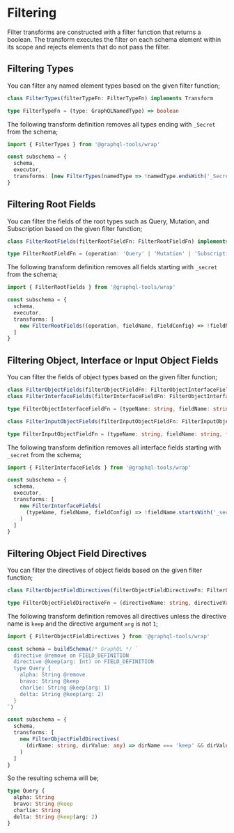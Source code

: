 # Filtering

Filter transforms are constructed with a filter function that returns a boolean. The transform
executes the filter on each schema element within its scope and rejects elements that do not pass
the filter.

## Filtering Types

You can filter any named element types based on the given filter function;

```ts
class FilterTypes(filterTypeFn: FilterTypeFn) implements Transform

type FilterTypeFn = (type: GraphQLNamedType) => boolean
```

The following transform definition removes all types ending with `_Secret` from the schema;

```ts
import { FilterTypes } from '@graphql-tools/wrap'

const subschema = {
  schema,
  executor,
  transforms: [new FilterTypes(namedType => !namedType.endsWith('_Secret'))]
}
```

## Filtering Root Fields

You can filter the fields of the root types such as Query, Mutation, and Subscription based on the
given filter function;

```ts
class FilterRootFields(filterRootFieldFn: FilterRootFieldFn) implements Transform

type FilterRootFieldFn = (operation: 'Query' | 'Mutation' | 'Subscription', fieldName: string, fieldConfig: GraphQLFieldConfig<any, any>) => boolean
```

The following transform definition removes all fields starting with `_secret` from the schema;

```ts
import { FilterRootFields } from '@graphql-tools/wrap'

const subschema = {
  schema,
  executor,
  transforms: [
    new FilterRootFields((operation, fieldName, fieldConfig) => !fieldName.startsWith('_secret'))
  ]
}
```

## Filtering Object, Interface or Input Object Fields

You can filter the fields of object types based on the given filter function;

```ts
class FilterObjectFields(filterObjectFieldFn: FilterObjectInterfaceFieldFn) implements Transform
class FilterInterfaceFields(filterInterfaceFieldFn: FilterObjectInterfaceFieldFn) implements Transform

type FilterObjectInterfaceFieldFn = (typeName: string, fieldName: string, fieldConfig: GraphQLFieldConfig<any, any>) => boolean
```

```ts
class FilterInputObjectFields(filterInputObjectFieldFn: FilterInputObjectFieldFn) implements Transform

type FilterInputObjectFieldFn = (typeName: string, fieldName: string, fieldConfig: GraphQLInputFieldConfig) => boolean
```

The following transform definition removes all interface fields starting with `_secret` from the
schema;

```ts
import { FilterInterfaceFields } from '@graphql-tools/wrap'

const subschema = {
  schema,
  executor,
  transforms: [
    new FilterInterfaceFields(
      (typeName, fieldName, fieldConfig) => !fieldName.startsWith('_secret')
    )
  ]
}
```

## Filtering Object Field Directives

You can filter the directives of object fields based on the given filter function;

```ts
class FilterObjectFieldDirectives(filterObjectFieldDirectiveFn: FilterObjectFieldDirectiveFn) implements Transform

type FilterObjectFieldDirectiveFn = (directiveName: string, directiveValue: any) => boolean
```

The following transform definition removes all directives unless the directive name is `keep` and
the directive argument `arg` is not `1`;

```ts
import { FilterObjectFieldDirectives } from '@graphql-tools/wrap'

const schema = buildSchema(/* GraphQL */ `
  directive @remove on FIELD_DEFINITION
  directive @keep(arg: Int) on FIELD_DEFINITION
  type Query {
    alpha: String @remove
    bravo: String @keep
    charlie: String @keep(arg: 1)
    delta: String @keep(arg: 2)
  }
`)

const subschema = {
  schema,
  transforms: [
    new FilterObjectFieldDirectives(
      (dirName: string, dirValue: any) => dirName === 'keep' && dirValue.arg !== 1
    )
  ]
}
```

So the resulting schema will be;

```graphql
type Query {
  alpha: String
  bravo: String @keep
  charlie: String
  delta: String @keep(arg: 2)
}
```
